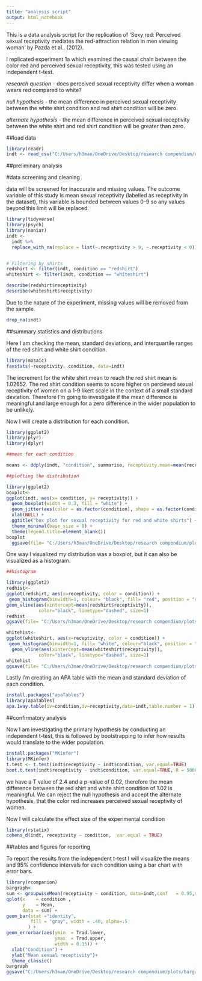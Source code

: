 ---
title: "analysis script"
output: html_notebook
---
This is a data analysis script for the replication of 'Sexy red: Perceived sexual receptivity mediates the red-attraction relation in men
viewing woman' by Pazda et al., (2012).

I replicated experiment 1a which examined the causal chain between the color red and perceived sexual receptivity, this was tested using an independent t-test.


*research question* - does perceived sexual receptivity differ when a woman wears red compared to white?

*null hypothesis* - the mean difference in perceived sexual receptivity between the white shirt condition and red shirt condition will be zero.

*alternate hypothesis* - the mean difference in perceived sexual receptivity between the white shirt and red shirt condition will be greater than zero.


##load data

```{r}
library(readr)
indt <- read_csv("C:/Users/h3man/OneDrive/Desktop/research compendium/data/indt.csv")
```
##preliminary analysis

#data screening and cleaning

data will be screened for inaccurate and missing values. The outcome variable of this study is mean sexual receptivity (labelled as receptivity in the dataset), this variable is bounded between values 0-9 so any values beyond this limit will be replaced.

```{r}
library(tidyverse)
library(psych)
library(naniar)
indt <-
  indt %>%
  replace_with_na(replace = list(~.receptivity > 9, ~.receptivity < 0)) 


# Filtering by shirts
redshirt <- filter(indt, condition == "redshirt")
whiteshirt <- filter(indt, condition == "whiteshirt")

describe(redshirt$receptivity)
describe(whiteshirt$receptivity)

```
Due to the nature of the experiment, missing values will be removed from the sample.

```{r}
drop_na(indt)
```
##summary statistics and distributions

Here I am checking the mean, standard deviations, and interquartile ranges of the red shirt and white shirt condition.


```{r}
library(mosaic)
favstats(~receptivity, condition, data=indt)
```
The increment for the white shirt mean to reach the red shirt mean is 1.02652. The red shirt condition seems to score higher on percieved sexual receptivity of women on a 1-9 likert scale in the context of a small standard deviation. Therefore I'm going to investigate if the mean difference is meaningful and large enough for a zero difference in the wider population to be unlikely.

Now I will create a distribution for each condition.

```{r}
library(ggplot2)
library(plyr)
library(dplyr)

##mean for each condition

means <- ddply(indt, "condition", summarise, receptivity.mean=mean(receptivity))
```

```{r}
##plotting the distribution

library(ggplot2)
boxplot<-
ggplot(indt, aes(x= condition, y= receptivity)) +
  geom_boxplot(width = 0.3, fill = "white") +
  geom_jitter(aes(color = as.factor(condition), shape = as.factor(condition)), width = 0.1, size = 1) +
  xlab(NULL) +
  ggtitle("box plot for sexual receptivity for red and white shirts") +
  theme_minimal(base_size = 8) +
  theme(legend.title=element_blank()) 
boxplot
  ggsave(file= "C:/Users/h3man/OneDrive/Desktop/research compendium/plots/boxplot.png")
```
One way I visualized my distribution was a boxplot, but it can also be visualized as a histogram. 
```{r}
##histogram 

library(ggplot2)
redhist<- 
ggplot(redshirt, aes(x=receptivity, color = condition)) + 
 geom_histogram(binwidth=1, colour= "black", fill= "red", position = "dodge") +
geom_vline(aes(xintercept=mean(redshirt$receptivity)),
            color="black", linetype="dashed", size=1) 
redhist
ggsave(file= "C:/Users/h3man/OneDrive/Desktop/research compendium/plots/redhist.png")

whitehist<-
ggplot(whiteshirt, aes(x=receptivity, color = condition)) + 
 geom_histogram(binwidth=1, fill= "white", colour="black", position = "dodge") +
  geom_vline(aes(xintercept=mean(whiteshirt$receptivity)),
            color="black", linetype="dashed", size=1)
whitehist
ggsave(file= "C:/Users/h3man/OneDrive/Desktop/research compendium/plots/whitehist.png")
```

Lastly I'm creating an APA table with the mean and standard deviation of each condition.

```{r}
install.packages("apaTables")
library(apaTables)
apa.1way.table(iv=condition,dv=receptivity,data=indt,table.number = 1)
```

##confirmatory analysis

Now I am investigating the primary hypothesis by conducting an independent t-test, this is followed by bootstrapping to infer how results would translate to the wider population.

```{r}
install.packages("MKinfer")
library(MKinfer)
t.test <- t.test(indt$receptivity ~ indt$condition, var.equal=TRUE)
boot.t.test(indt$receptivity ~ indt$condition, var.equal=TRUE, R = 5000)
```
we have a T value of 2.4 and a p-value of 0.02, therefore the mean difference between the red shirt and white shirt condition of 1.02 is meaningful. We can reject the null hypothesis and accept the alternate hypothesis, that the color red increases perceived sexual receptivity of women.

Now I will calculate the effect size of the experimental condition

```{r}
library(rstatix)
cohens_d(indt, receptivity ~ condition,  var.equal = TRUE)
```

##tables and figures for reporting

To report the results from the independent t-test I will visualize the means and 95% confidence intervals for each condition using a bar chart with error bars.

```{r}
library(rcompanion)
bargraph<-
sum <- groupwiseMean(receptivity ~ condition, data=indt,conf   = 0.95,digits = 3)
qplot(x    = condition ,
      y    = Mean,
      data = sum) +
geom_bar(stat ="identity",
         fill = "gray", width = .40, alpha=.5
        ) +
geom_errorbar(aes(ymin  = Trad.lower,
                  ymax  = Trad.upper,
                  width = 0.15)) +
  xlab("Condition") +
  ylab("Mean sexual receptivity")+
  theme_classic()
bargraph
ggsave("C:/Users/h3man/OneDrive/Desktop/research compendium/plots/bargraph.png")
```
